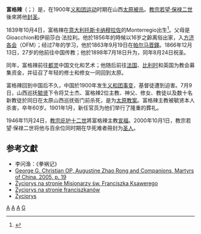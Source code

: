{{Multiple issues|
{{Refimprove|time=2020-01-01T20:57:07+00:00}}
{{Citation style|time=2020-01-01T20:57:07+00:00}}
}}
{{Infobox Christian leader
|type = bishop
|name=聖富格辣<br />San Francesco Fogolla
|birth_date=1839年10月4日
|death_date={{death date and age|1900|7|9|1839|10|4}}
|ordination = 1863年9月19日
|consecration = 1898年8月24日
|feast_day=
|venerated=[[羅馬天主教會|羅馬天主教會]]
|image=Francesco Antonio Domenico Fogolla.jpg
|imagesize=250px
|caption=
|birth_place={{ITA}}[[托斯卡納|托斯卡納]][[穆拉佐|穆拉佐]]
|death_place={{QING}}[[山西省|山西省]][[太原|太原]]
|saint_title=[[天主教聖人|聖人]]
|beatified_date=1946年11月24日
|beatified_place=
|beatified_by=[[教宗庇護十二世|教宗庇護十二世]]
|canonized_date=2000年10月1日
|canonized_place=
|canonized_by=[[教宗若望·保祿二世|教宗若望·保祿二世]]
|attributes=
|patronage=
|major_shrine=
|suppressed_date=
|issues=
}}
'''富格辣'''（{{lang-it|Francesco Antonio Domenico Fogolla}}；{{bd|1839年|10月4日|1900年|7月9日|catIdx=F}}）是{{fact|[[天主教太原教区|天主教山西北境教区助理主教]]}}，在1900年[[义和团运动|义和团运动]]时期在山西[[太原|太原]][[太原教案|被杀]]。[[教宗若望·保禄二世|教宗若望·保禄二世]]後來將他[[封圣|封圣]]。

1839年10月4日，富格辣在[[意大利|意大利]][[托斯卡纳|托斯卡纳]][[穆拉佐|穆拉佐]]的Monterregio出生<ref>{{Cite web |url=http://www.catholic-hierarchy.org/bishop/bfogo.html |title=Bishop St. Francesco Antonio Domenico Fogolla, O.F.M. |access-date=2010-06-28 |archive-date=2021-01-18 |archive-url=https://web.archive.org/web/20210118204938/http://catholic-hierarchy.org/bishop/bfogo.html |dead-url=no }}</ref>。父母是Gioacchion和伊丽莎白·法拉利。他於1856年的時候以16岁之齡离俗出家，入[[方济各会|方济各会]]（OFM）；经过7年的学习，他於1863年9月19日在[[帕爾馬_(意大利)|帕尔马]][[晋鐸|晋鐸]]。1866年12月13日，27岁的他前往中国传教；他於1898年7月18日升为{{fact|山西北境教区副主教}}，同年8月24日祝圣。

同年，富格辣前往[[都灵|都灵]]{{clarify|展览}}中国文化和艺术；他随后前往[[法国|法国]]、[[比利时|比利时]]和英国为教会募集资金，并征召了年轻的修士和修女一同回到太原。

富格辣回到中国后不久，中国於1900年发生[[义和团事变|义和团事变]]，基督徒遭到迫害。7月9日，山西巡抚[[毓贤|毓贤]]下令将艾士杰、富格辣2位主教、神父、修女、教徒以及数十名新教徒於同日在太原山西巡抚衙门前杀死，是为[[太原教案|太原教案]]。富格辣主教被毓贤本人杀害，卒年60岁。1901年1月，新任官员为他们举行了隆重的葬礼。

1946年11月24日，[[教宗庇护十二世|教宗庇护十二世]]將富格辣主教[[宣福|宣福]]。2000年10月1日，教宗若望·保禄二世将他与百余位同时期在华死难者冊封为[[中華殉道聖人|圣人]]。

==参考文獻==
{{reflist}}
*李问渔：《拳祸记》
* [http://www.scribd.com/doc/4214024/Martyrs-of-China-aAC201C-SS-Augustine-Zhao-Rong- George G. Christian OP, Augustine Zhao Rong and Companions, Martyrs of China, 2005, p. 19]
* [https://web.archive.org/web/20100406032920/http://www.xaviermissionaries.org/M_Life/NewsArchive/AsiaNews/Chi_Canon_Fogolla.htm Życiorys na stronie Misjonarzy św. Franciszka Ksawerego] {{en}}
* [https://web.archive.org/web/20120103185034/http://www.ofm.org/3/post/china11.html Życiorys na stronie franciszkanów] {{en}}
* [https://web.archive.org/web/20050211090955/http://chinesemartyrs.org/chinese_saints/115-e.htm Życiorys] {{en}}
</div>

[[Category:意大利天主教主教|A]]
[[Category:在华天主教传教士|A]]
[[Category:清朝基督教殉道者|A]]
[[Category:中华殉道圣人|G]]
